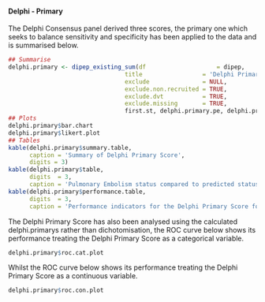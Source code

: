 #### Delphi - Primary

The Delphi Consensus panel derived three scores, the primary one which seeks to balance sensitivity and specificity has been applied to the data and is summarised below.
```r
## Summarise
delphi.primary <- dipep_existing_sum(df                    = dipep,
                                 title                 = 'Delphi Primary Score',
                                 exclude               = NULL,
                                 exclude.non.recruited = TRUE,
                                 exclude.dvt           = TRUE,
                                 exclude.missing       = TRUE,
                                 first.st, delphi.primary.pe, delphi.primary)
## Plots
delphi.primary$bar.chart
delphi.primary$likert.plot
## Tables
kable(delphi.primary$summary.table,
      caption = 'Summary of Delphi Primary Score',
      digits = 3)
kable(delphi.primary$table,
      digits  = 3,
      caption = 'Pulmonary Embolism status compared to predicted status based on Delphi Primary Score.')
kable(delphi.primary$performance.table,
      digits  = 3,
      caption = 'Performance indicators for the Delphi Primary Score for Pulmonary Embolism applied retrospectively to the DiPEP data.')

```

The Delphi Primary Score has also been analysed using the calculated delphi.primarys rather than dichotomisation, the ROC curve below shows its performance treating the Delphi Primary Score as a categorical variable.

```r
delphi.primary$roc.cat.plot

```

Whilst the ROC curve below shows its performance treating the Delphi Primary Score as a continuous variable.

```r
delphi.primary$roc.con.plot

```
